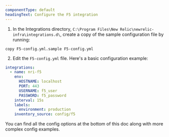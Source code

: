```yaml
---
componentType: default
headingText: Configure the F5 integration
---
```


1. In the Integrations directory, `C:\Program Files\New Relic\newrelic-infra\integrations.d\`, create a copy of the sample configuration file by running:

```shell
copy F5-config.yml.sample F5-config.yml
```

2. Edit the `F5-config.yml` file. Here's a basic configuration example:

```yml
integrations:
  - name: nri-f5
    env:
      HOSTNAME: localhost
      PORT: 443
      USERNAME: f5_user
      PASSWORD: f5_password
    interval: 15s
    labels:
      environment: production
    inventory_source: config/f5
```

You can find all the config options at the bottom of this doc along with more complex config examples. 

